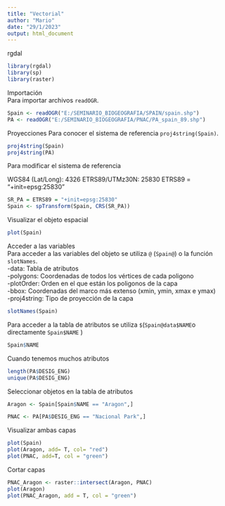 ```yaml
---
title: "Vectorial"
author: "Mario"
date: "29/1/2023"
output: html_document
---
```

rgdal
```r
library(rgdal)
library(sp)
library(raster)
```
Importación  
Para importar archivos `readOGR`.  
```r
Spain <- readOGR("E:/SEMINARIO_BIOGEOGRAFIA/SPAIN/spain.shp")
PA <- readOGR("E:/SEMINARIO_BIOGEOGRAFIA/PNAC/PA_spain_89.shp")
```
Proyecciones
Para conocer el sistema de referencia `proj4string(Spain)`.  
```r
proj4string(Spain)
proj4string(PA)
```
Para modificar el sistema de referencia

WGS84 (Lat/Long): 4326
ETRS89/UTMz30N: 25830
ETRS89 = "+init=epsg:25830"
```r
SR_PA = ETRS89 = "+init=epsg:25830"
Spain <- spTransform(Spain, CRS(SR_PA))
```

Visualizar el objeto espacial  
```r
plot(Spain)
```  
Acceder a las variables  
Para acceder a las variables del objeto se utiliza `@` (`Spain@`) o la función `slotNames`.  
-data: Tabla de atributos  
-polygons: Coordenadas de todos los vértices de cada poligono  
-plotOrder: Orden en el que están los poligonos de la capa  
-bbox: Coordenadas del marco más extenso (xmin, ymin, xmax e ymax)   
-proj4string: Tipo de proyección de la capa  
```r
slotNames(Spain)
```
Para acceder a la tabla de atributos se utiliza `$`(`Spain@data$NAME`o directamente `Spain$NAME` )  
```r
Spain$NAME
```
Cuando tenemos muchos atributos 
```r
length(PA$DESIG_ENG)
unique(PA$DESIG_ENG)
```

Seleccionar objetos en la tabla de atributos  
```r
Aragon <- Spain[Spain$NAME == "Aragon",]

PNAC <- PA[PA$DESIG_ENG == "Nacional Park",]
```
Visualizar ambas capas  
```r
plot(Spain)
plot(Aragon, add= T, col= "red")
plot(PNAC, add=T, col = "green")
```
Cortar capas
```r
PNAC_Aragon <- raster::intersect(Aragon, PNAC)
plot(Aragon)
plot(PNAC_Aragon, add = T, col = "green")
```





